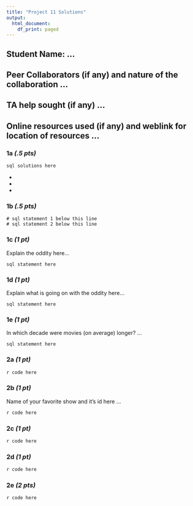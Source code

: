 ```yaml
---
title: "Project 11 Solutions"
output:
  html_document:
    df_print: paged
---
```


## Student Name: ...

## Peer Collaborators (if any) and nature of the collaboration ...
## TA help sought (if any) ...
## Online resources used (if any) and weblink for location of resources ...

### 1a *(.5 pts)*

```mysql
sql solutions here
```

- 
- 
- 

### 1b *(.5 pts)*
```mysql
# sql statement 1 below this line
# sql statement 2 below this line
```

### 1c *(1 pt)*
Explain the oddity here...

```mysql
sql statement here
```

### 1d *(1 pt)*
Explain what is going on with the oddity here...

```mysql
sql statement here
```

### 1e *(1 pt)*
In which decade were movies (on average) longer? ...

```mysql
sql statement here
```

### 2a *(1 pt)*
```r
r code here
```

### 2b *(1 pt)*
Name of your favorite show and it's id here ...

```r
r code here
```

### 2c *(1 pt)*
```r
r code here
```

### 2d *(1 pt)*
```r
r code here
```

### 2e *(2 pts)*
```r
r code here
```